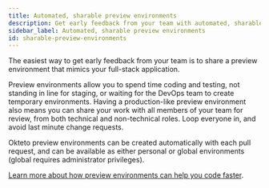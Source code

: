 ```yaml
---
title: Automated, sharable preview environments
description: Get early feedback from your team with automated, sharable preview environments
sidebar_label: Automated, sharable preview environments
id: sharable-preview-environments
---
```


The easiest way to get early feedback from your team is to share a preview environment that mimics your full-stack application.  

Preview environments allow you to spend time coding and testing, not standing in line for staging, or waiting for the DevOps team to create temporary environments. Having a production-like preview environment also means you can share your work with all members of your team for review, from both technical and non-technical roles. Loop everyone in, and avoid last minute change requests. 

Okteto preview environments can be created automatically with each pull request, and can be available as either personal or global environments (global requires administrator privileges). 

[Learn more about how preview environments can help you code faster](https://okteto.com/preview-environments/). 
